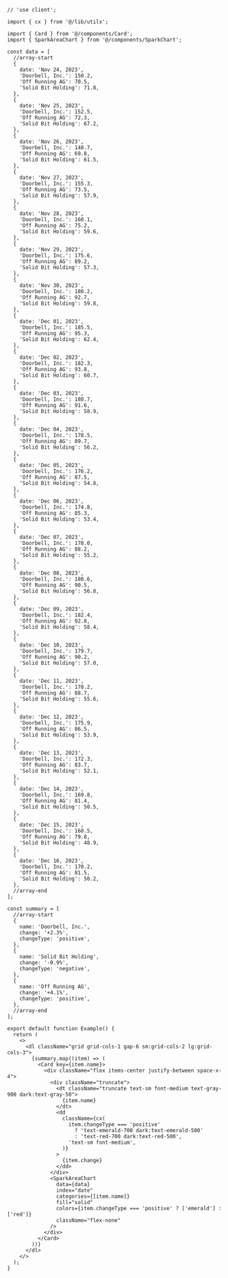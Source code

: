 ````tsx
// 'use client';

import { cx } from '@/lib/utils';

import { Card } from '@/components/Card';
import { SparkAreaChart } from '@/components/SparkChart';

const data = [
  //array-start
  {
    date: 'Nov 24, 2023',
    'Doorbell, Inc.': 150.2,
    'Off Running AG': 70.5,
    'Solid Bit Holding': 71.8,
  },
  {
    date: 'Nov 25, 2023',
    'Doorbell, Inc.': 152.5,
    'Off Running AG': 72.3,
    'Solid Bit Holding': 67.2,
  },
  {
    date: 'Nov 26, 2023',
    'Doorbell, Inc.': 148.7,
    'Off Running AG': 69.8,
    'Solid Bit Holding': 61.5,
  },
  {
    date: 'Nov 27, 2023',
    'Doorbell, Inc.': 155.3,
    'Off Running AG': 73.5,
    'Solid Bit Holding': 57.9,
  },
  {
    date: 'Nov 28, 2023',
    'Doorbell, Inc.': 160.1,
    'Off Running AG': 75.2,
    'Solid Bit Holding': 59.6,
  },
  {
    date: 'Nov 29, 2023',
    'Doorbell, Inc.': 175.6,
    'Off Running AG': 89.2,
    'Solid Bit Holding': 57.3,
  },
  {
    date: 'Nov 30, 2023',
    'Doorbell, Inc.': 180.2,
    'Off Running AG': 92.7,
    'Solid Bit Holding': 59.8,
  },
  {
    date: 'Dec 01, 2023',
    'Doorbell, Inc.': 185.5,
    'Off Running AG': 95.3,
    'Solid Bit Holding': 62.4,
  },
  {
    date: 'Dec 02, 2023',
    'Doorbell, Inc.': 182.3,
    'Off Running AG': 93.8,
    'Solid Bit Holding': 60.7,
  },
  {
    date: 'Dec 03, 2023',
    'Doorbell, Inc.': 180.7,
    'Off Running AG': 91.6,
    'Solid Bit Holding': 58.9,
  },
  {
    date: 'Dec 04, 2023',
    'Doorbell, Inc.': 178.5,
    'Off Running AG': 89.7,
    'Solid Bit Holding': 56.2,
  },
  {
    date: 'Dec 05, 2023',
    'Doorbell, Inc.': 176.2,
    'Off Running AG': 87.5,
    'Solid Bit Holding': 54.8,
  },
  {
    date: 'Dec 06, 2023',
    'Doorbell, Inc.': 174.8,
    'Off Running AG': 85.3,
    'Solid Bit Holding': 53.4,
  },
  {
    date: 'Dec 07, 2023',
    'Doorbell, Inc.': 178.0,
    'Off Running AG': 88.2,
    'Solid Bit Holding': 55.2,
  },
  {
    date: 'Dec 08, 2023',
    'Doorbell, Inc.': 180.6,
    'Off Running AG': 90.5,
    'Solid Bit Holding': 56.8,
  },
  {
    date: 'Dec 09, 2023',
    'Doorbell, Inc.': 182.4,
    'Off Running AG': 92.8,
    'Solid Bit Holding': 58.4,
  },
  {
    date: 'Dec 10, 2023',
    'Doorbell, Inc.': 179.7,
    'Off Running AG': 90.2,
    'Solid Bit Holding': 57.0,
  },
  {
    date: 'Dec 11, 2023',
    'Doorbell, Inc.': 178.2,
    'Off Running AG': 88.7,
    'Solid Bit Holding': 55.6,
  },
  {
    date: 'Dec 12, 2023',
    'Doorbell, Inc.': 175.9,
    'Off Running AG': 86.5,
    'Solid Bit Holding': 53.9,
  },
  {
    date: 'Dec 13, 2023',
    'Doorbell, Inc.': 172.3,
    'Off Running AG': 83.7,
    'Solid Bit Holding': 52.1,
  },
  {
    date: 'Dec 14, 2023',
    'Doorbell, Inc.': 169.8,
    'Off Running AG': 81.4,
    'Solid Bit Holding': 50.5,
  },
  {
    date: 'Dec 15, 2023',
    'Doorbell, Inc.': 168.5,
    'Off Running AG': 79.8,
    'Solid Bit Holding': 48.9,
  },
  {
    date: 'Dec 16, 2023',
    'Doorbell, Inc.': 170.2,
    'Off Running AG': 81.5,
    'Solid Bit Holding': 50.2,
  },
  //array-end
];

const summary = [
  //array-start
  {
    name: 'Doorbell, Inc.',
    change: '+2.3%',
    changeType: 'positive',
  },
  {
    name: 'Solid Bit Holding',
    change: '-0.9%',
    changeType: 'negative',
  },
  {
    name: 'Off Running AG',
    change: '+4.1%',
    changeType: 'positive',
  },
  //array-end
];

export default function Example() {
  return (
    <>
      <dl className="grid grid-cols-1 gap-6 sm:grid-cols-2 lg:grid-cols-3">
        {summary.map((item) => (
          <Card key={item.name}>
            <div className="flex items-center justify-between space-x-4">
              <div className="truncate">
                <dt className="truncate text-sm font-medium text-gray-900 dark:text-gray-50">
                  {item.name}
                </dt>
                <dd
                  className={cx(
                    item.changeType === 'positive'
                      ? 'text-emerald-700 dark:text-emerald-500'
                      : 'text-red-700 dark:text-red-500',
                    'text-sm font-medium',
                  )}
                >
                  {item.change}
                </dd>
              </div>
              <SparkAreaChart
                data={data}
                index="date"
                categories={[item.name]}
                fill="solid"
                colors={item.changeType === 'positive' ? ['emerald'] : ['red']}
                className="flex-none"
              />
            </div>
          </Card>
        ))}
      </dl>
    </>
  );
}

````